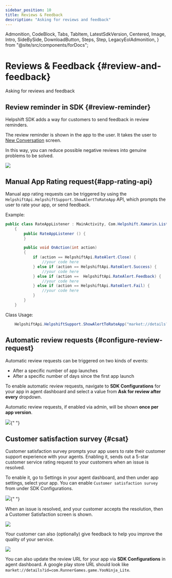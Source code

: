```yaml
---
sidebar_position: 10
title: Reviews & Feedback
description: "Asking for reviews and feedback"
---
```


  Admonition,
  CodeBlock,
  Tabs,
  TabItem,
  LatestSdkVersion,
  Centered,
  Image,
  Intro,
  SideBySide,
  DownloadButton,
  Steps,
  Step,
  LegacyEolAdmonition,
} from "@site/src/components/forDocs";

<LegacyEolAdmonition />

# Reviews & Feedback {#review-and-feedback}

<Intro>

Asking for reviews and feedback

</Intro>

## Review reminder in SDK {#review-reminder}

Helpshift SDK adds a way for customers to send feedback in review reminders.

The review reminder is shown in the app to the user. It takes the user to [New Conversation](/xamarin/support-tools-android#conversation-view) screen.

In this way, you can reduce possible negative reviews into genuine problems to be solved.

![](/static/books/android/review-reminder.png)

## Manual App Rating request{#app-rating-api}

Manual app rating requests can be triggered by using the `HelpshiftApi.HelpshiftSupport.ShowAlertToRateApp` API, which prompts the user to rate your app, or send feedback.

Example:

```csharp
public class RateAppListener : MainActivity, Com.Helpshift.Xamarin.Listeners.IHelpshiftAlertToRateAppListener
    {
        public RateAppListener () {
        }

        public void OnAction(int action)
        {
            if (action == HelpshiftApi.RateAlert.Close) {
                //your code here
            } else if (action == HelpshiftApi.RateAlert.Success) {
                //your code here
            } else if (action ==  HelpshiftApi.RateAlert.Feedback) {
                //your code here
            } else if (action == HelpshiftApi.RateAlert.Fail) {
                //your code here
            }
        }
    }
```

Class Usage:

```csharp
    HelpshiftApi.HelpshiftSupport.ShowAlertToRateApp("market://details?id=com.RunnerGames.game.YooNinja_Lite",new RateAppListener());
```

## Automatic review requests {#configure-review-request}

Automatic review requests can be triggered on two kinds of events:

- After a specific number of app launches
- After a specific number of days since the first app launch

To enable automatic review requests, navigate to **SDK Configurations** for your app in agent dashboard and select a value from **Ask for review after every** dropdown.

Automatic review requests, if enabled via admin, will be shown **once per app version**.

<Image src="/static/books/android/review-settings.jpg" width="major" />{" "}

## Customer satisfaction survey {#csat}

Customer satisfaction survey prompts your app users to rate their customer support experience with your agents. Enabling it, sends out a 5-star customer service rating request to your customers when an issue is resolved.

To enable it, go to Settings in your agent dashboard, and then under app settings, select your app. You can enable `Customer satisfaction survey` from under SDK Configurations.

<Image src="/static/books/android/review-settings.jpg" width="major" />{" "}

When an issue is resolved, and your customer accepts the resolution, then a Customer Satisfaction screen is shown.

![](/static/books/android/csat-android.png)

Your customer can also (optionally) give feedback to help you improve the quality of your service.

![](/static/books/android/csat-service-rating.png)

<Admonition type="info" title="Note">

You can also update the review URL for your app via **SDK Configurations** in agent dashboard.
A google play store URL should look like `market://details?id=com.RunnerGames.game.YooNinja_Lite`.

</Admonition>
